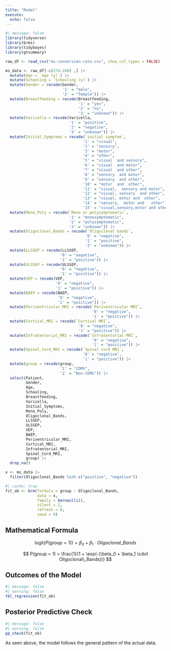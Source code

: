 ```yaml
---
title: "Model"
execute: 
  echo: false
---
```


```r
#| message: false 
library(tidyverse)
library(brms)
library(tidybayes)
library(gtsummary)
```

```r
raw_df <- read_csv("ms-conversion-rate.csv", show_col_types = FALSE)

ms_data <- raw_df[-c(274:288) ,] |>
  mutate(Age = `Age (y)`) |>
  mutate(Schooling = `Schooling (y)`) |>
  mutate(Gender = recode(Gender,
                         '1' = "male",
                         '2' = "female")) |>
  mutate(Breastfeeding = recode(Breastfeeding,
                                '1' = "yes",
                                '2' = "no",
                                '3' = "unknown")) |>
  mutate(Varicella = recode(Varicella,
                            '1' = "positive",
                            '2' = "negative",
                            '3' = "unknown")) |>
  mutate(Initial_Symptoms = recode(`initial symptom`,
                                  '1' = "visual",
                                  '2' = "sensory",
                                  '3' = "motor",
                                  '4' = "other",
                                  '5' = "visual  and sensory",
                                  '6' = "visual  and motor",
                                  '7' = "visual  and other",
                                  '8' = "sensory  and motor",
                                  '9' = "sensory  and other",
                                  '10' = "motor  and  other",
                                  '11' = "visual,  sensory and motor",
                                  '12' = "visual, sensory  and other",
                                  '13' = "visual, motor and  other",
                                  '14' = "sensory,  motor and   other",
                                  '15' = "visual,sensory,motor and other")) |>
  mutate(Mono_Poly = recode(`Mono or polysymptomatic`,
                            '1' = "monosymptomatic",
                            '2' = "polysymptomatic",
                            '3' = "unknown")) |>
  mutate(Oligoclonal_Bands = recode(`Oligoclonal bands`,
                                   '0' = "negative",
                                   '1' = "positive",
                                   '2' = "unknown")) |>
  mutate(LLSSEP = recode(LLSSEP,
                        '0' = "negative",
                        '1' = "positive")) |>
  mutate(ULSSEP = recode(ULSSEP,
                        '0' = "negative",
                        '1' = "positive")) |>
  mutate(VEP = recode(VEP,
                      '0' = "negative",
                      '1' = "positive")) |>
  mutate(BAEP = recode(BAEP,
                       '0' = "negative",
                       '1' = "positive")) |>
  mutate(Periventricular_MRI = recode(`Periventricular MRI`,
                                      '0' = "negative",
                                      '1' = "positive")) |>
  mutate(Cortical_MRI = recode(`Cortical MRI`,
                                '0' = "negative",
                                '1' = "positive")) |>
  mutate(Infratentorial_MRI = recode(`Infratentorial MRI`,
                                      '0' = "negative",
                                      '1' = "positive")) |>
  mutate(Spinal_Cord_MRI = recode(`Spinal cord MRI`,
                                  '0' = "negative",
                                  '1' = "positive")) |> 
  mutate(group = recode(group,
                        '1' = "CDMS",
                        '2' = "Non-CDMS")) |>
  select(Patient, 
         Gender, 
         Age, 
         Schooling, 
         Breastfeeding, 
         Varicella,
         Initial_Symptoms,
         Mono_Poly,
         Oligoclonal_Bands,
         LLSSEP,
         ULSSEP,
         VEP,
         BAEP,
         Periventricular_MRI,
         Cortical_MRI,
         Infratentorial_MRI,
         Spinal_Cord_MRI,
         group) |> 
  drop_na()

x <- ms_data |>
  filter(Oligoclonal_Bands %in% c("positive", "negative"))
```

```r
#| cache: true
fit_ob <- brm(formula = group ~ Oligoclonal_Bands,
              data = x,
              family = bernoulli(),
              silent = 2,
              refresh = 0,
              seed = 9)
```

## Mathematical Formula

$$ \text{logit}(P(group = 1)) = \beta_0 + \beta_1 \cdot Oligoclonal\_Bands $$


$$ P(group = 1) = \frac{1}{1 + \exp(-(\beta_0 + \beta_1 \cdot Oligoclonal\_Bands))} $$


## Outcomes of the Model

```r
#| message: false
#| warning: false
tbl_regression(fit_ob)
```

## Posterior Predictive Check

```r
#| message: false
#| warning: false
pp_check(fit_ob)
```

As seen above, the model follows the general pattern of the actual data. 




